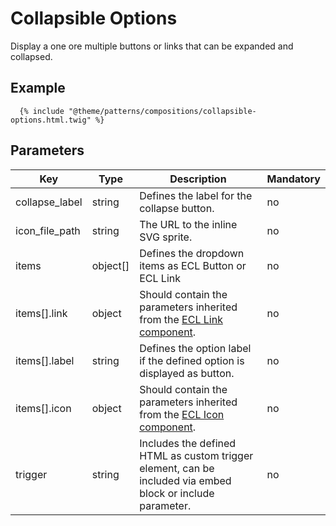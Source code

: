 # Collapsible Options

Display a one ore multiple buttons or links that can be expanded and collapsed.

## Example

```
  {% include "@theme/patterns/compositions/collapsible-options.html.twig" %}
```

## Parameters

| Key            | Type     | Description                                                                                                                       | Mandatory |
| -------------- | -------- | --------------------------------------------------------------------------------------------------------------------------------- | --------- |
| collapse_label | string   | Defines the label for the collapse button.                                                                                        | no        |
| icon_file_path | string   | The URL to the inline SVG sprite.                                                                                                 | no        |
| items          | object[] | Defines the dropdown items as ECL Button or ECL Link                                                                              | no        |
| items[].link   | object   | Should contain the parameters inherited from the [ECL Link component](https://www.npmjs.com/package/@ecl-twig/ec-component-link). | no        |
| items[].label  | string   | Defines the option label if the defined option is displayed as button.                                                            | no        |
| items[].icon   | object   | Should contain the parameters inherited from the [ECL Icon component](https://www.npmjs.com/package/@ecl-twig/ec-component-icon). | no        |
| trigger        | string   | Includes the defined HTML as custom trigger element, can be included via embed block or include parameter.                        | no        |
